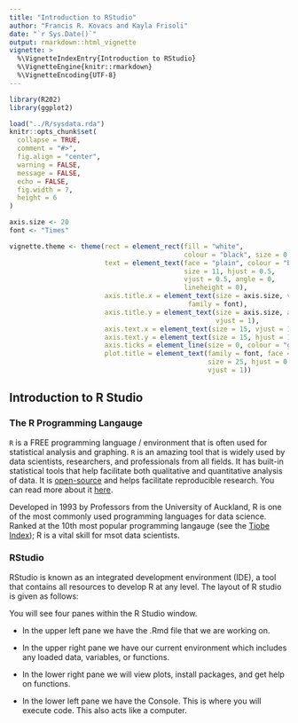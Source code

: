 ```yaml
---
title: "Introduction to RStudio"
author: "Francis R. Kovacs and Kayla Frisoli"
date: "`r Sys.Date()`"
output: rmarkdown::html_vignette
vignette: >
  %\VignetteIndexEntry{Introduction to RStudio}
  %\VignetteEngine{knitr::rmarkdown}
  %\VignetteEncoding{UTF-8}
---
```


```r
library(R202)
library(ggplot2)

load("../R/sysdata.rda")
knitr::opts_chunk$set(
  collapse = TRUE,
  comment = "#>",
  fig.align = "center",
  warning = FALSE,
  message = FALSE,
  echo = FALSE,
  fig.width = 7,
  height = 6
)

axis.size <- 20
font <- "Times"

vignette.theme <- theme(rect = element_rect(fill = "white", 
                                            colour = "black", size = 0.5), 
                        text = element_text(face = "plain", colour = "black", 
                                            size = 11, hjust = 0.5, 
                                            vjust = 0.5, angle = 0, 
                                            lineheight = 0), 
                        axis.title.x = element_text(size = axis.size, vjust = 1, 
                                             family = font), 
                        axis.title.y = element_text(size = axis.size, angle = 90, 
                                                    vjust = 1), 
                        axis.text.x = element_text(size = 15, vjust = 1), 
                        axis.text.y = element_text(size = 15, hjust = 1), 
                        axis.ticks = element_line(size = 0, colour = "grey20"), 
                        plot.title = element_text(family = font, face = "bold", 
                                                  size = 25, hjust = 0.5, 
                                                  vjust = 1))
```

## Introduction to R Studio

### The R Programming Langauge

`R` is a FREE programming language / environment that is often used for statistical analysis and graphing. `R` is an amazing tool that is widely used by data scientists, researchers, and professionals from all fields. It has built-in statistical tools that help facilitate both qualitative and quantitative analysis of data. It is [open-source](https://en.wikipedia.org/wiki/Open-source_model) and helps facilitate reproducible research.  You can read more about it [here](https://www.r-project.org/about.html).

Developed in 1993 by Professors from the University of Auckland, R is one of the most commonly used programming languages for data science. Ranked at the 10th most popular programming langauge (see the [Tiobe Index](https://www.tiobe.com/tiobe-index/)); R is a vital skill for msot data scientists. 

### RStudio

RStudio is known as an integrated development environment (IDE), a tool that contains all resources to develop R at any level. The layout of R studio is given as follows:

You will see four panes within the R Studio window.

 + In the upper left pane we have the .Rmd file that we are working on.

 + In the upper right pane we have our current environment which includes any loaded data, variables, or functions.

 + In the lower right pane we will view plots, install packages, and get help on functions.

 + In the lower left pane we have the Console. This is where you will execute code. This also acts like a computer.





